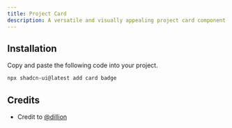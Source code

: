 ```yaml
---
title: Project Card
description: A versatile and visually appealing project card component designed to showcase your projects on a portfolio website. It features support for multiple technologies, external links, images, and videos to provide a comprehensive overview of your work.
---
```


<ComponentPreview name="project-card-demo" />

## Installation

Copy and paste the following code into your project.

<Steps>
<Step>

```bash
npx shadcn-ui@latest add card badge
```

<ComponentBase name="project-card" />
</Step>
</Steps>

## Credits

- Credit to [@dillion](https://x.com/dillionverma)
